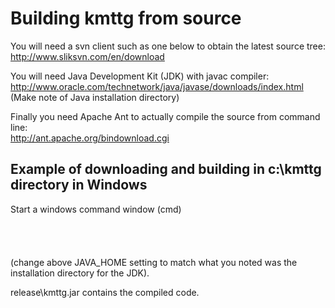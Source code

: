 = Building kmttg from source =

You will need a svn client such as one below to obtain the latest source tree:<br>
http://www.sliksvn.com/en/download

You will need Java Development Kit (JDK) with javac compiler:<br>
http://www.oracle.com/technetwork/java/javase/downloads/index.html<br>
(Make note of Java installation directory)

Finally you need Apache Ant to actually compile the source from command line:<br>
http://ant.apache.org/bindownload.cgi

==Example of downloading and building in c:\kmttg directory in Windows==
Start a windows command window (cmd)<br>
{{{mkdir c:\kmttg}}}<br>
{{{cd c:\kmttg}}}<br>
{{{svn checkout http://kmttg.googlecode.com/svn/trunk/ .}}}<br>
{{{set JAVA_HOME=C:\Program Files (x86)\Java\jdk1.5.0_16}}}<br>
(change above JAVA_HOME setting to match what you noted was the installation directory for the JDK).<br>
{{{ant}}}

release\kmttg.jar contains the compiled code.